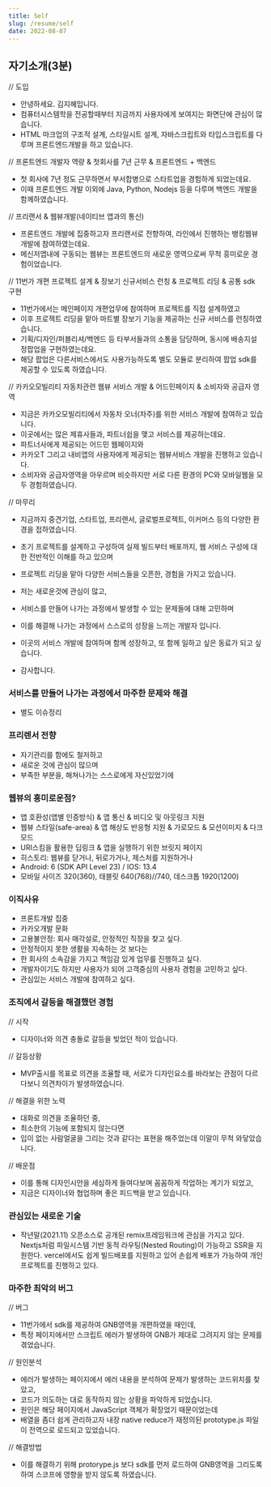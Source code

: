 ```yaml
---
title: Self
slug: /resume/self
date: 2022-08-07
---
```


## 자기소개(3분)

// 도입
- 안녕하세요. 김지혜입니다. 
- 컴퓨터시스템학을 전공할때부터 지금까지 사용자에게 보여지는 화면단에 관심이 많습니다.
- HTML 마크업의 구조적 설계, 스타일시트 설계, 자바스크립트와 타입스크립트를 다루며 프론트엔드개발을 하고 있습니다.

// 프론트엔드 개발자 역량 & 첫회사를 7년 근무 & 프론트엔드 + 백엔드
- 첫 회사에 7년 정도 근무하면서 부서합병으로 스타트업을 경험하게 되었는데요.
- 이때 프론트엔드 개발 이외에 Java, Python, Nodejs 등을 다루며 백엔드 개발을 함께하였습니다.

// 프리랜서 & 웹뷰개발(네이티브 앱과의 통신)
- 프론트엔드 개발에 집중하고자 프리랜서로 전향하여, 라인에서 진행하는 뱅킹웹뷰개발에 참여하였는데요.
- 메신저앱내에 구동되는 웹뷰는 프론트엔드의 새로운 영역으로써 무척 흥미로운 경험이었습니다.

// 11번가 개편 프로젝트 설계 & 장보기 신규서비스 런칭 & 프로젝트 리딩 & 공통 sdk 구현
- 11번가에서는 메인페이지 개편업무에 참여하며 프로젝트를 직접 설계하였고
- 이후 프로젝트 리딩을 맡아 마트별 장보기 기능을 제공하는 신규 서비스를 런칭하였습니다.
- 기획/디자인/퍼블리셔/백엔드 등 타부서들과의 소통을 담당하며, 동시에 배송지설정팝업을 구현하였는데요.
- 해당 팝업은 다른서비스에서도 사용가능하도록 별도 모듈로 분리하여 팝업 sdk를 제공할 수 있도록 하였습니다.

// 카카오모빌리티 자동차관련 웹뷰 서비스 개발 & 어드민페이지 & 소비자와 공급자 영역
- 지금은 카카오모빌리티에서 자동차 오너(차주)를 위한 서비스 개발에 참여하고 있습니다. 
- 이곳에서는 많은 제휴사들과, 파트너쉽을 맺고 서비스를 제공하는데요.
- 파트너사에게 제공되는 어드민 웹페이지와 
- 카카오T 그리고 내비앱의 사용자에게 제공되는 웹뷰서비스 개발을 진행하고 있습니다.
- 소비자와 공급자영역을 아우르며 비슷하지만 서로 다른 환경의 PC와 모바일웹을 모두 경험하였습니다.

// 마무리
- 지금까지 중견기업, 스타트업, 프리랜서, 글로벌프로젝트, 이커머스 등의 다양한 환경을 접하였습니다.
- 초기 프로젝트를 설계하고 구성하여 실제 빌드부터 배포까지, 웹 서비스 구성에 대한 전반적인 이해를 하고 있으며 
- 프로젝트 리딩을 맡아 다양한 서비스들을 오픈한, 경험을 가지고 있습니다.

- 저는 새로운것에 관심이 많고, 
- 서비스를 만들어 나가는 과정에서 발생할 수 있는 문제들에 대해 고민하며
- 이를 해결해 나가는 과정에서 스스로의 성장을 느끼는 개발자 입니다.
- 이곳의 서비스 개발에 참여하며 함께 성장하고, 또 함께 일하고 싶은 동료가 되고 싶습니다. 
- 감사합니다.

### 서비스를 만들어 나가는 과정에서 마주한 문제와 해결
- 별도 이슈정리

### 프리렌서 전향
- 자기관리를 함에도 철저하고
- 새로운 것에 관심이 많으며
- 부족한 부분을, 해쳐나가는 스스로에게 자신있었기에

### 웹뷰의 흥미로운점?
- 앱 호환성(앱별 인증방식) & 앱 통신 & 비디오 및 아웃링크 지원
- 웹뷰 스타일(safe-area) & 앱 해상도 반응형 지원 & 가로모드 & 모션이미지 & 다크모드
- URI스킴을 활용한 딥링크 & 앱을 실행하기 위한 브릿지 페이지
- 히스토리: 웹뷰를 닫거나, 뒤로가거나, 제스처를 지원하거나
- Android: 6 (SDK API Level 23) / IOS: 13.4
- 모바일 사이즈 320(360), 태블릿 640(768)//740, 데스크톱 1920(1200)

### 이직사유
- 프론트개발 집중
- 카카오개발 문화
- 고용불안정: 회사 매각설로, 안정적인 직장을 찾고 싶다.
- 안정적이지 못한 생활을 지속하는 것 보다는
- 한 회사의 소속감을 가지고 책임감 있게 업무를 진행하고 싶다.
- 개발자이기도 하지만 사용자가 되어 고객중심의 사용자 경험을 고민하고 싶다.
- 관심있는 서비스 개발에 참여하고 싶다.

### 조직에서 갈등을 해결했던 경험
// 시작
- 디자이너와 의견 충돌로 갈등을 빚었던 적이 있습니다. 

// 갈등상황
- MVP출시를 목표로 의견을 조율할 때, 서로가 디자인요소를 바라보는 관점이 다르다보니 의견차이가 발생하였습니다.

// 해결을 위한 노력
- 대화로 의견을 조율하던 중,
- 최소한의 기능에 포함되지 않는다면
- 입이 없는 사람얼굴을 그리는 것과 같다는 표현을 해주었는데 이말이 무척 와닿았습니다.

// 배운점
- 이를 통해 디자인시안을 세심하게 들여다보며 꼼꼼하게 작업하는 계기가 되었고, 
- 지금은 디자이너와 협업하며 좋은 피드백을 받고 있습니다.

### 관심있는 새로운 기술
- 작년말(2021.11) 오픈소스로 공개된 remix프레임워크에 관심을 가지고 있다. Nextjs처럼 파일시스템 기반 동적 라우팅(Nested Routing)이 가능하고 SSR을 지원한다. vercel에서도 쉽게 빌드배포를 지원하고 있어 손쉽게 배포가 가능하여 개인프로젝트를 진행하고 있다.

### 마주한 최악의 버그
// 버그
- 11번가에서 sdk를 제공하여 GNB영역을 개편하였을 때인데, 
- 특정 페이지에서만 스크립트 에러가 발생하여 GNB가 제대로 그려지지 않는 문제를 겪었습니다.

// 원인분석
- 에러가 발생하는 페이지에서 에러 내용을 분석하여 문제가 발생하는 코드위치를 찾았고, 
- 코드가 의도하는 대로 동작하지 않는 상황을 파악하게 되었습니다.
- 원인은 해당 페이지에서 JavaScript 객체가 확장었기 때문이었는데
- 배열을 좀더 쉽게 관리하고자 내장 native reduce가 재정의된 prototype.js 파일이 전역으로 로드되고 있었습니다.

// 해결방법
- 이를 해결하기 위해 protorype.js 보다 sdk를 먼저 로드하여 GNB영역을 그리도록 하여 스코프에 영향을 받지 않도록 하였습니다.
